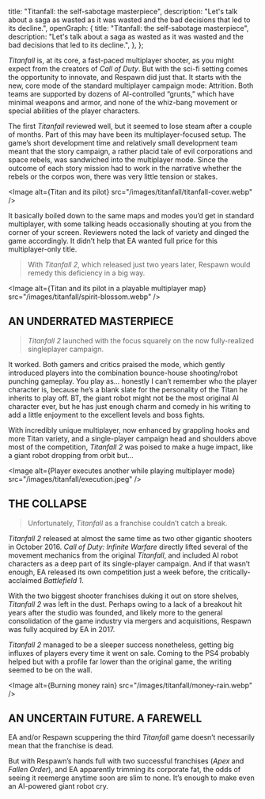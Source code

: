   title: "Titanfall: the self-sabotage masterpiece",
  description:
    "Let's talk about a saga as wasted as it was wasted and the bad decisions that led to its decline.",
  openGraph: {
    title: "Titanfall: the self-sabotage masterpiece",
    description:
      "Let's talk about a saga as wasted as it was wasted and the bad decisions that led to its decline.",
  },
};

*Titanfall* is, at its core, a fast-paced multiplayer shooter, as you might expect from the creators of *Call of Duty*.
But with the sci-fi setting comes the opportunity to innovate, and Respawn did just that.
It starts with the new, core mode of the standard multiplayer campaign mode: Attrition.
Both teams are supported by dozens of AI-controlled “grunts,” which have minimal weapons and armor, and none of the whiz-bang movement or special abilities of the player characters.

The first *Titanfall* reviewed well, but it seemed to lose steam after a couple of months.
Part of this may have been its multiplayer-focused setup.
The game’s short development time and relatively small development team meant that the story campaign, a rather placid tale of evil corporations and space rebels,
was sandwiched into the multiplayer mode.
Since the outcome of each story mission had to work in the narrative whether the rebels or the corpos won, there was very little tension or stakes.

<Image
  alt={<span>Titan and its pilot</span>}
  src="/images/titanfall/titanfall-cover.webp"
/>

It basically boiled down to the same maps and modes you’d get in standard multiplayer, with some talking heads occasionally shouting at you from the corner of your screen.
Reviewers noted the lack of variety and dinged the game accordingly. It didn’t help that EA wanted full price for this multiplayer-only title.

> With *Titanfall 2*, which released just two years later, Respawn would remedy this deficiency in a big way.

<Image
  alt={<span>Titan and its pilot in a playable multiplayer map</span>}
  src="/images/titanfall/spirit-blossom.webp"
/>

## AN UNDERRATED MASTERPIECE

> *Titanfall 2* launched with the focus squarely on the now fully-realized singleplayer campaign.

It worked. Both gamers and critics praised the mode, which gently introduced players into the combination bounce-house shooting/robot punching gameplay.
You play as... honestly I can’t remember who the player character is, because he’s a blank slate for the personality of the Titan he inherits to play off.
BT, the giant robot might not be the most original AI character ever, but he has just enough charm and comedy in his writing to add a little enjoyment to the excellent levels and boss fights.

With incredibly unique multiplayer, now enhanced by grappling hooks and more Titan variety, and a single-player campaign head and shoulders above most of the competition,
*Titanfall 2* was poised to make a huge impact, like a giant robot dropping from orbit but...

<Image
  alt={<span>Player executes another while playing multiplayer mode</span>}
  src="/images/titanfall/execution.jpeg"
/>

## THE COLLAPSE

> Unfortunately, *Titanfall* as a franchise couldn’t catch a break.

*Titanfall 2* released at almost the same time as two other gigantic shooters in October 2016.
*Call of Duty: Infinite Warfare* directly lifted several of the movement mechanics from the original *Titanfall*, and included AI robot characters as a deep part of its single-player campaign.
And if that wasn’t enough, EA released its own competition just a week before, the critically-acclaimed *Battlefield 1*.

With the two biggest shooter franchises duking it out on store shelves, *Titanfall 2* was left in the dust.
Perhaps owing to a lack of a breakout hit years after the studio was founded, and likely more to the general consolidation of the game industry via mergers and acquisitions,
Respawn was fully acquired by EA in 2017.

*Titanfall 2* managed to be a sleeper success nonetheless, getting big influxes of players every time it went on sale.
Coming to the PS4 probably helped but with a profile far lower than the original game, the writing seemed to be on the wall.

<Image
  alt={<span>Burning money rain</span>}
  src="/images/titanfall/money-rain.webp"
/>

## AN UNCERTAIN FUTURE. A FAREWELL

EA and/or Respawn scuppering the third *Titanfall* game doesn’t necessarily mean that the franchise is dead.

But with Respawn’s hands full with two successful franchises (*Apex* and *Fallen Order*), and EA apparently trimming its corporate fat, the odds of seeing it reemerge anytime soon are slim to none.
It’s enough to make even an AI-powered giant robot cry.
